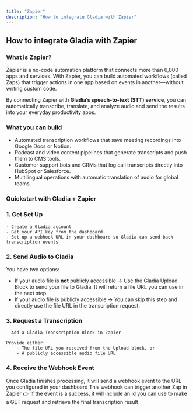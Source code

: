 ```yaml
---
title: "Zapier"
description: "How to integrate Gladia with Zapier"
---
```


## How to integrate Gladia with Zapier
### What is Zapier?
Zapier is a no-code automation platform that connects more than 6,000 apps and services. With Zapier, you can build automated workflows (called Zaps) that trigger actions in one app based on events in another—without writing custom code.

By connecting Zapier with **Gladia’s speech-to-text (STT) service**, you can automatically transcribe, translate, and analyze audio and send the results into your everyday productivity apps.

### What you can build
- Automated transcription workflows that save meeting recordings into Google Docs or Notion.
- Podcast and video content pipelines that generate transcripts and push them to CMS tools.
- Customer support bots and CRMs that log call transcripts directly into HubSpot or Salesforce.
- Multilingual operations with automatic translation of audio for global teams.


### Quickstart with Gladia + Zapier
### 1. Get Set Up
    - Create a Gladia account
    - Get your API key from the dashboard
    - Set up a webhook URL in your dashboard so Gladia can send back transcription events
### 2. Send Audio to Gladia

You have two options:
- If your audio file is **not** publicly accessible → Use the Gladia Upload Block to send your file to Gladia. It will return a file URL you can use in the next step.
- If your audio file is publicly accessible → You can skip this step and directly use the file URL in the transcription request.

### 3. Request a Transcription
    - Add a Gladia Transcription Block in Zapier

    Provide either:
        - The file URL you received from the Upload block, or
        - A publicly accessible audio file URL

### 4. Receive the Webhook Event
Once Gladia finishes processing, it will send a webhook event to the URL you configured in your dashboard
This webhook can trigger another Zap in Zapier
👉 If the event is a success, it will include an id you can use to make a GET request and retrieve the final transcription result